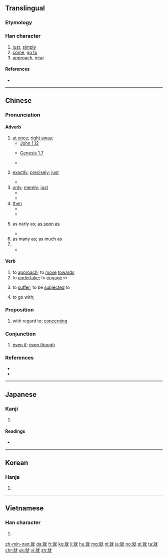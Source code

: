 ==Translingual==
{{stroke order|type=animate}}
{{stroke order|strokes=12}}

===Etymology===
{{Han compound|京|尤|t1=tall|t2=especially|ls=psc|c1=s|c2=p}}

===Han character===
{{Han char|rn=43|rad=尢|as=09|sn=12|four=03914|canj=YFIKU|ids=⿰京尤}}

# [[just]], [[simply]]
# [[come]], [[go to]]
# [[approach]], [[near]]

====References====
* {{Han ref|kx=0299.050|dkj=07599|dj=0594.200|hdz=10555.110|uh=5C31|ud=23601|bh=B44E|bd=46158}}

----

==Chinese==
{{zh-forms}}

===Pronunciation===
{{zh-pron
|m=jiù
|ma=y
|c=zau6
|h=pfs=chhiu
|mn=chiū
|w=3xxieu,3jjieu
|mc=y
|oc=y
|cat=adv,v
}}

====Adverb====
{{zh-adv}}

# [[at once]]; [[right away]];
#* [http://wordproject.org/multi/bi_en_cn_py.htm John 1.12]
#*: {{zh-usex|凡 接待{dài} 他的，就是 信 他 名 的 人，他 '''就''' 賜 他們 權柄，作 神 的 兒女。|But as many as received him, to them gave he power to become the sons of God, even to them that believe on his name.}}
#* [http://wordproject.org/multi/bi_en_cn_py.htm Genesis 1.7]
#*: {{zh-usex|神 '''就''' 造出 空氣，將 空氣 以下 的 水，空氣 以上 的 水 分開 了。事 就 這樣 成 了。|And God made the firmament, and divided the waters which were under the firmament from the waters which were above the firmament: and it was so.}}
#* {{zh-usex|我 馬上 就 來。|I'll come right away.}}
# {{qualifier|used for emphasis}} [[exactly]]; [[precisely]]; [[just]]
#* {{zh-usex|他 就 住 在 街 對面。|He lives '''just''' across the street.}}
# [[only]]; [[merely]]; [[just]]
#* {{zh-usex|我 就 認識 一 個 中國 人。|I '''only''' know one Chinese person.}}
#* {{zh-usex|房間 裡 就 一 張 床，一 張 桌子。|There's only one bed and one table in the room.}}
# [[then]]
#* {{zh-usex|我 做完 就 會 告訴 你。|I will tell you when I have finished.}}
#* {{zh-usex|沒有 共產黨 就 沒有 新 中國。|[[w:en:Without the Communist Party, There Would Be No New China|If there was no Community Party, ['''then'''] there would be no new China]]}}
# {{qualifier|used to express earliness}} as early as; [[as soon as]]
#* {{zh-usex|我 一大早 就 起床。|I 'm up with the sun.}}
# as many as; as much as
# {{non-gloss definition|used between two identical word to express indifference or resignation}}
#* {{zh-usex|去 就 去，反正 在 家 也 沒 事。|If you want to go, then go. Besides, there's nothing happening at home.}}

====Verb====
{{zh-verb}}

# to [[approach]]; to [[move]] [[towards]]
# to [[undertake]]; to [[engage]] in
#: {{zh-usex|就業|to get a job; employment}}
# to [[suffer]]; to be [[subjected]] to
# {{qualifier|of food}} to go with;

===Preposition===
{{zh-prep}}

# with regard to; [[concerning]]

===Conjunction===
{{zh-con}}

# [[even if]]; [[even though]]

{{zh-cat|Beginning|sort=jiu4}}

===References===
* {{cite web
|url=http://resources.allsetlearning.com/chinese/grammar/Expressing_indifference_with_%22jiu%22
|title=Expressing indifference with "jiu"
|work=Chinese Grammar Wiki
|language=Mandarin/English
|accessdate=2014-12-21}}
* {{cite web
|url=http://resources.allsetlearning.com/chinese/grammar/%22Just%22_with_%22jiu%22
|title="Just" with "jiu"
|work=Chinese Grammar Wiki
|language=Mandarin/English
|accessdate=2014-12-21}}

----

==Japanese==

===Kanji===
{{ja-kanji|grade=6|rs=尢09}}

# {{defn|lang=ja|sort=尢09}}

====Readings====
* {{ja-readings|on=[[しゅう]] (shū), [[じゅ]] (ju)|kun=[[つく]] (tsuku)}}

----

==Korean==

===Hanja===
{{ko-hanja|hangeul=취|rv=chwi|mr=ch'wi}}

# {{defn|lang=ko|sort=尢09}}

----

==Vietnamese==

===Han character===
{{vi-hantu|[[tựu]]|rs=尢09}}

# {{defn|lang=vi|sort=尢09}}

[[zh-min-nan:就]]
[[da:就]]
[[fr:就]]
[[ko:就]]
[[li:就]]
[[hu:就]]
[[mg:就]]
[[nl:就]]
[[ja:就]]
[[no:就]]
[[pl:就]]
[[ta:就]]
[[chr:就]]
[[uk:就]]
[[vi:就]]
[[zh:就]]
